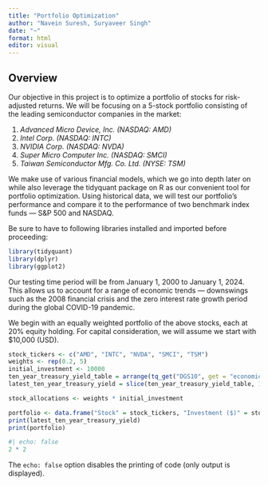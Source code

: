 ```yaml
---
title: "Portfolio Optimization"
author: "Navein Suresh, Suryaveer Singh"
date: "~"
format: html
editor: visual
---
```


## Overview

Our objective in this project is to optimize a portfolio of stocks for risk-adjusted returns. We will be focusing on a 5-stock portfolio consisting of the leading semiconductor companies in the market:

1.  *Advanced Micro Device, Inc. (NASDAQ: AMD)*
2.  *Intel Corp. (NASDAQ: INTC)*
3.  *NVIDIA Corp. (NASDAQ: NVDA)*
4.  *Super Micro Computer Inc. (NASDAQ: SMCI)*
5.  *Taiwan Semiconductor Mfg. Co. Ltd. (NYSE: TSM)*

We make use of various financial models, which we go into depth later on while also leverage the tidyquant package on R as our convenient tool for portfolio optimization. Using historical data, we will test our portfolio’s performance and compare it to the performance of two benchmark index funds — S&P 500 and NASDAQ.

Be sure to have to following libraries installed and imported before proceeding:

```r
library(tidyquant)
library(dplyr)
library(ggplot2)

```

Our testing time period will be from January 1, 2000 to January 1, 2024. This allows us to account for a range of economic trends — downswings such as the 2008 financial crisis and the zero interest rate growth period during the global COVID-19 pandemic.

We begin with an equally weighted portfolio of the above stocks, each at 20% equity holding. For capital consideration, we will assume we start with \$10,000 (USD).

```r
stock_tickers <- c("AMD", "INTC", "NVDA", "SMCI", "TSM")
weights <- rep(0.2, 5)
initial_investment <- 10000
ten_year_treasury_yield_table = arrange(tq_get("DGS10", get = "economic.data"), desc(date))
latest_ten_year_treasury_yield = slice(ten_year_treasury_yield_table, 1)$price

stock_allocations <- weights * initial_investment

portfolio <- data.frame("Stock" = stock_tickers, "Investment ($)" = stock_allocations)
print(latest_ten_year_treasury_yield)
print(portfolio)

```

```r
#| echo: false
2 * 2
```

The `echo: false` option disables the printing of code (only output is displayed).
